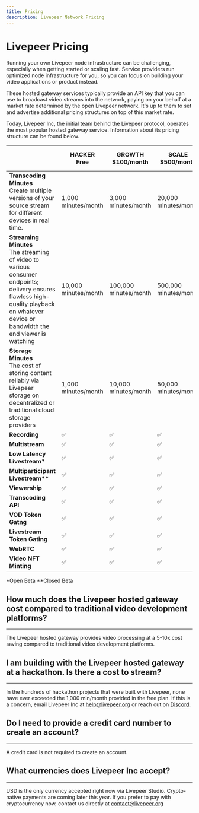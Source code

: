 ```yaml
---
title: Pricing
description: Livepeer Network Pricing
---
```


# Livepeer Pricing

Running your own Livepeer node infrastructure can be challenging, especially
when getting started or scaling fast. Service providers run optimized node
infrastructure for you, so you can focus on building your video applications or
product instead.

These hosted gateway services typically provide an API key that you can use to
broadcast video streams into the network, paying on your behalf at a market rate
determined by the open Livepeer network. It's up to them to set and advertise
additional pricing structures on top of this market rate.

Today, Livepeer Inc, the initial team behind the Livepeer protocol, operates the
most popular hosted gateway service. Information about its pricing structure can
be found below.

|                                                                                                                                                                                            | **HACKER** <br/>Free | **GROWTH**<br/>$100/month | **SCALE**<br/>$500/month | **PAY AS YOU GO**       |
| ------------------------------------------------------------------------------------------------------------------------------------------------------------------------------------------ | -------------------- | ------------------------- | ------------------------ | ----------------------- |
| **Transcoding Minutes**<br/>Create multiple versions of your source stream for different devices in real time.                                                                             | 1,000 minutes/month  | 3,000 minutes/month       | 20,000 minutes/month     | $5 per 1,000 minutes    |
| **Streaming Minutes**<br/>The streaming of video to various consumer endpoints; delivery ensures flawless high-quality playback on whatever device or bandwidth the end viewer is watching | 10,000 minutes/month | 100,000 minutes/month     | 500,000 minutes/month    | $0.40 per 1,000 minutes |
| **Storage Minutes**<br/>The cost of storing content reliably via Livepeer storage on decentralized or traditional cloud storage providers                                                  | 1,000 minutes/month  | 10,000 minutes/month      | 50,000 minutes/month     | $3 per 1,000 minutes    |
| **Recording**                                                                                                                                                                              | ✅                   | ✅                        | ✅                       | ✅                      |
| **Multistream**                                                                                                                                                                            | ✅                   | ✅                        | ✅                       | ✅                      |
| **Low Latency Livestream\***                                                                                                                                                               | ✅                   | ✅                        | ✅                       | ✅                      |
| **Multiparticipant Livestream\*\***                                                                                                                                                        | ✅                   | ✅                        | ✅                       | ✅                      |
| **Viewership**                                                                                                                                                                             | ✅                   | ✅                        | ✅                       | ✅                      |
| **Transcoding API**                                                                                                                                                                        | ✅                   | ✅                        | ✅                       | ✅                      |
| **VOD Token Gatng**                                                                                                                                                                        | ✅                   | ✅                        | ✅                       | ✅                      |
| **Livestream Token Gating**                                                                                                                                                                | ✅                   | ✅                        | ✅                       | ✅                      |
| **WebRTC**                                                                                                                                                                                 | ✅                   | ✅                        | ✅                       | ✅                      |
| **Video NFT Minting**                                                                                                                                                                      | ✅                   | ✅                        | ✅                       | ✅                      |

\*Open Beta \*\*Closed Beta

## **How much does the Livepeer hosted gateway cost compared to traditional video development platforms?**

---

The Livepeer hosted gateway provides video processing at a 5-10x cost saving
compared to traditional video development platforms.

## **I am building with the Livepeer hosted gateway at a hackathon. Is there a cost to stream?**

---

In the hundreds of hackathon projects that were built with Livepeer, none have
ever exceeded the 1,000 min/month provided in the free plan. If this is a
concern, email Livepeer Inc at help@livepeer.org or reach out
on [Discord](https://discord.gg/livepeer).

## **Do I need to provide a credit card number to create an account?**

---

A credit card is not required to create an account.

## **What currencies does Livepeer Inc accept?**

---

USD is the only currency accepted right now via Livepeer Studio. Crypto-native
payments are coming later this year. If you prefer to pay with cryptocurrency
now, contact us directly at [contact@livepeer.org](mailto:contact@livepeer.org)
